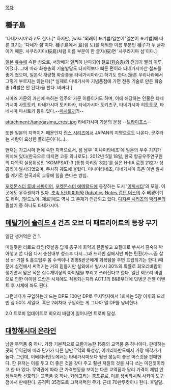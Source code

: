 [[목차]]

== 種子島 ==
'다네가시마'라고도 한다.[* 하지만, [wiki:"외래어 표기법/일본어"일본어 표기법]에 따른 표기는 '다네가 섬'이다. 種子島에서 島(섬 도)를 제외한 이름 부분인 種子가 두 글자이기 때문. 사쿠라지마(桜島)처럼 이름 부분이 한 글자(桜)면 '사쿠라지마 섬'이다.]

[[일본]] [[큐슈]]에 속한 섬으로, 서양배가 일찍이 난파되어 철포([[화승총]])의 전래가 빨리 이루어졌다. 그에 따라 화승총의 기술발달도 타지역보다 빠른 편이라 타네가시마산 철포를 좋게 쳤으며, 일본식 개량형 화승총을 타네가시마라고 하기도 한다.(물론 우리나라에서 그렇게 부르지는 않는다)[* 실제로 다네가시마 기념품점에 가면 전통 기술로 만든 화승총 (격발은 안 된다)을 판다. 비싸다.]

시마즈 가문의 가신에 속하는 영주의 가문 이름이기도 하며, 이에 해당하는 인물은 타네가시마 사토토키, 타네가시마 토키타카, 타네가시마 토키츠구, 타네가시마 히토토모, 타네시마 마사토키 등이 있다.--[[마사토끼]]?!--

attachment:/tanegasima_crest.jpg
타네가시마 가문의 문장 --[[트라이포스]]--

또한 일본의 지역이기 때문인지 [[란스 시리즈]]에서 JAPAN의 지명으로도 나온다. 군주라는 사람이 요상한 폴리곤이다(…).

현재는 가고시마 현에 속한 지역으로서, 섬 남부 '미나미타네초'에 일본의 우주 기지가 위치해 있다(한국으로 따지면 고흥 외나로도). 2012년 5월 18일, 한국 항공우주연구원의 다목적 실용위성인 'KOMPSAT-3 (통칭 아리랑 3호)'를 실은 H-ⅡA 로켓 21호가 성공리에 발사되었으며, 무사히 궤도에 올랐다. 미나미타네초, 다네가시마 측은 이번 발사를 계기로 한국과의 교류에 힘을 쓴다는 방침.

[[포켓몬스터 루비·사파이어]], [[포켓몬스터 에메랄드]]에 등장하는 도시 '[[이끼시티]]'의 모델. 이곳에도 우주센터가 있다. [[초속 5센티미터]]와 [[Robotics;Notes]],[[캡틴 어스]]의 주 배경이기도 하며, [알드노아. 제로]에도 역시 그 존재가 언급되고 있다. [[디지몬 시리즈]]의 [[택티몬]]의 필살기 중 하나도 타네가시마.

== [[메탈기어 솔리드 4]] 건즈 오브 더 패트리어트의 등장 무기 ==
일단 생겨먹은 건 1.

미칠듯한 리로드 타임(옛날총 답게 총구에 화약과 탄환넣고 꼬질대로 쑤셔서 깊숙히 박아넣고 쏜 다음 다시 총신내부 청소후 다시...)과 드레빈 샵에서만 파는 탄환(가~~끔 살상 or 기절 & 홀드업후 몸 수색이나 민병&반군에게 회복템을 주면 드랍되기는 한다.)때문에 실전에서 써먹기는 거의 힘들지만 실외에서 발사시 30%의 확률로 회오리바람이 생기면서 맞은 적은 십수개이상의 아이템을 뿌리고 쓰러진다고 한다. 일단 회오리 바람으로 인한 아이템 드랍은 시체에도 적용되는지라 ACT.1의 B&B부대에 민병군 전멸 이벤트 후 시체에 쏴도 된다.

그런데다가 구입하는데 드는 DP도 100만 DP로 무지막지해서 1회차는 5장 이후의 드레빈 샵 50% 세일때, 혹은 2회차때 구입하는 게 그나마 덜 DP를 낭비한다.

2.0 트로피 업데이트로 회오리 바람이 일어나면 트로피 달성.

== [[대항해시대 온라인]] ==
남만 무역품 중 하나. 가장 기본적으로 교환가능한 15종의 교역품 중 하나이다. 
판매하는 곳의 무역권에 따라 단가가 다른 남만무역의 특성상, 이베리아반도에서 가장 매각가가 높다. 그런데, 이베리아반도에서는 타네가시마보다 훨씬 성능이 좋은 머스킷을 판매한다. 한 유저는 이를 두고 더 좋은 것을 갖다 주고 훨씬 저질의 것을 사다 쓰는 미친짓이라고 한 바 있다. 무역권에 따라 큰 가격변동을 보이는 다른 교역품과 달리 가격이 제법 안정적이라 선호되는 교역품 중 하나. 카테고리는 총포류로, 이를 장비화시켜 사카이 도구점에서 판매한다. 공격력 35정도로 그럭저럭인 무기. 근데 70만두캇이나 한다. 후덜덜. 
